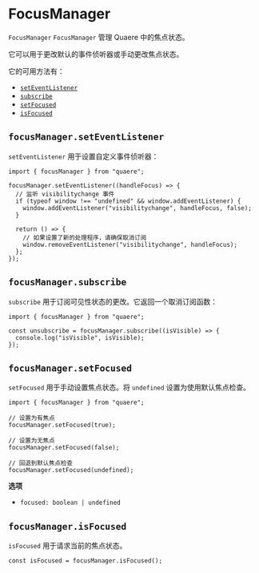 # FocusManager

`FocusManager`
`FocusManager` 管理 Quaere 中的焦点状态。

它可以用于更改默认的事件侦听器或手动更改焦点状态。

它的可用方法有：

- [`setEventListener`](#focusmanagerseteventlistener)
- [`subscribe`](#focusmanagersubscribe)
- [`setFocused`](#focusmanagersetfocused)
- [`isFocused`](#focusmanagerisfocused)

## `focusManager.setEventListener`

`setEventListener` 用于设置自定义事件侦听器：

```tsx
import { focusManager } from "quaere";

focusManager.setEventListener((handleFocus) => {
  // 监听 visibilitychange 事件
  if (typeof window !== "undefined" && window.addEventListener) {
    window.addEventListener("visibilitychange", handleFocus, false);
  }

  return () => {
    // 如果设置了新的处理程序，请确保取消订阅
    window.removeEventListener("visibilitychange", handleFocus);
  };
});
```

## `focusManager.subscribe`

`subscribe` 用于订阅可见性状态的更改。它返回一个取消订阅函数：

```tsx
import { focusManager } from "quaere";

const unsubscribe = focusManager.subscribe((isVisible) => {
  console.log("isVisible", isVisible);
});
```

## `focusManager.setFocused`

`setFocused` 用于手动设置焦点状态。将 `undefined` 设置为使用默认焦点检查。

```tsx
import { focusManager } from "quaere";

// 设置为有焦点
focusManager.setFocused(true);

// 设置为无焦点
focusManager.setFocused(false);

// 回退到默认焦点检查
focusManager.setFocused(undefined);
```

**选项**

- `focused: boolean | undefined`

## `focusManager.isFocused`

`isFocused` 用于请求当前的焦点状态。

```tsx
const isFocused = focusManager.isFocused();
```
